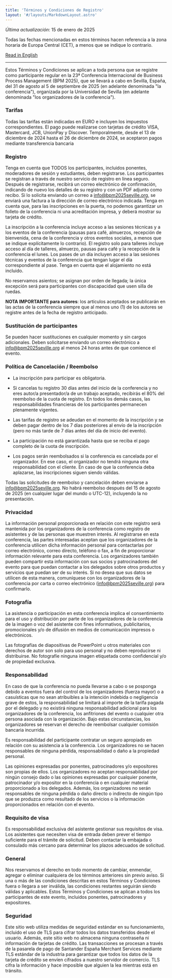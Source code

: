```yaml
---
title: 'Términos y Condiciones de Registro'
layout: '#/layouts/MarkdownLayout.astro'
---
```


_Última actualización_: 15 de enero de 2025

Todas las fechas mencionadas en estos términos hacen referencia a la zona horaria de Europa Central (CET), a menos que se indique lo contrario.

[Read in English](..)

---

Estos Términos y Condiciones se aplican a toda persona que se registre como participante regular en la 23ª Conferencia Internacional de Business Process Management (BPM 2025), que se llevará a cabo en Sevilla, España, del 31 de agosto al 5 de septiembre de 2025 (en adelante denominada "la conferencia"), organizada por la Universidad de Sevilla (en adelante denominada "los organizadores de la conferencia").

### Tarifas

Todas las tarifas están indicadas en EURO e incluyen los impuestos correspondientes. El pago puede realizarse con tarjetas de crédito VISA, Mastercard, JCB, UnionPay y Discover.
Temporalmente, desde el 13 de diciembre de 2024 hasta el 26 de diciembre de 2024, se aceptaron pagos mediante transferencia bancaria 

### Registro

Tenga en cuenta que TODOS los participantes, incluidos ponentes, moderadores de sesión y estudiantes, deben registrarse. Los participantes se registran a través de nuestro servicio de registro en línea seguro. Después de registrarse, recibirá un correo electrónico de confirmación, indicando de nuevo los detalles de su registro y con un PDF adjunto como recibo. Si lo solicita enviando un correo a info@bpm2025seville.org, se enviará una factura a la dirección de correo electrónico indicada. Tenga en cuenta que, para las inscripciones en la puerta, no podemos garantizar un folleto de la conferencia ni una acreditación impresa, y deberá mostrar su tarjeta de crédito.

La inscripción a la conferencia incluye acceso a las sesiones técnicas y a los eventos de la conferencia (pausas para café, almuerzos, recepción de bienvenida, cena de la conferencia y otros eventos sociales, a menos que se indique explícitamente lo contrario). El registro solo para talleres incluye acceso al día de talleres, almuerzo, pausas para café y la recepción de la conferencia el lunes. Los pases de un día incluyen acceso a las sesiones técnicas y eventos de la conferencia que tengan lugar el día correspondiente al pase. Tenga en cuenta que el alojamiento no está incluido.

No reservamos asientos; se asignan por orden de llegada; la única excepción será para participantes con discapacidad que usen silla de ruedas.

**NOTA IMPORTANTE para autores**: los artículos aceptados se publicarán en las actas de la conferencia siempre que al menos uno (1) de los autores se registre antes de la fecha de registro anticipado.

### Sustitución de participantes

Se pueden hacer sustituciones en cualquier momento y sin cargos adicionales. Deben solicitarse enviando un correo electrónico a info@bpm2025seville.org al menos 24 horas antes de que comience el evento.

### Política de Cancelación / Reembolso

* La inscripción para participar es obligatoria.

* Si cancelas tu registro 30 días antes del inicio de la conferencia y no eres autor/a presentador/a de un trabajo aceptado, recibirás el 80% del reembolso de la cuota de registro. En todos los demás casos, las responsabilidades financieras de los participantes permanecen plenamente vigentes.

* Las tarifas de registro se adeudan en el momento de la inscripción y se deben pagar dentro de los 7 días posteriores al envío de la inscripción (pero no más tarde de 7 días antes del día de inicio del evento).

* La participación no está garantizada hasta que se reciba el pago completo de la cuota de inscripción.

* Los pagos serán reembolsados si la conferencia es cancelada por el organizador. En ese caso, el organizador no tendrá ninguna otra responsabilidad con el cliente. En caso de que la conferencia deba aplazarse, las inscripciones siguen siendo válidas.

Todas las solicitudes de reembolso y cancelación deben enviarse a info@bpm2025seville.org.
No habrá reembolso después del 15 de agosto de 2025 (en cualquier lugar del mundo o UTC-12), incluyendo la no presentación.

### Privacidad

La información personal proporcionada en relación con este registro será mantenida por los organizadores de la conferencia como registro de asistentes y de las personas que muestren interés. Al registrarse en esta conferencia, las partes interesadas aceptan que los organizadores de la conferencia utilicen dicha información personal para contactarlas por correo electrónico, correo directo, teléfono o fax, a fin de proporcionar información relevante para esta conferencia.
Los organizadores también pueden compartir esta información con sus socios y patrocinadores del evento para que puedan contactar a los delegados sobre otros productos y servicios que puedan ser de su interés. Si no desea que sus datos se utilicen de esta manera, comuníquese con los organizadores de la conferencia por carta o correo electrónico (info@bpm2025seville.org) para confirmarlo.

### Fotografía

La asistencia o participación en esta conferencia implica el consentimiento para el uso y distribución por parte de los organizadores de la conferencia de la imagen o voz del asistente con fines informativos, publicitarios, promocionales y/o de difusión en medios de comunicación impresos o electrónicos.

Las fotografías de diapositivas de PowerPoint u otros materiales con derechos de autor son solo para uso personal y no deben reproducirse ni distribuirse. No fotografíe ninguna imagen etiquetada como confidencial y/o de propiedad exclusiva.

### Responsabilidad

En caso de que la conferencia no pueda llevarse a cabo o se posponga debido a eventos fuera del control de los organizadores (fuerza mayor) o a casuísticas que no sean atribuibles a la intención indebida o negligencia grave de estos, la responsabilidad se limitará al importe de la tarifa pagada por el delegado y no existirá ninguna responsabilidad adicional para los organizadores de la conferencia, los anfitriones del evento o cualquier otra persona asociada con la organización. Bajo estas circunstancias, los organizadores se reservan el derecho de reembolsar cualquier comisión bancaria incurrida.

Es responsabilidad del participante contratar un seguro apropiado en relación con su asistencia a la conferencia. Los organizadores no se hacen responsables de ninguna pérdida, responsabilidad o daño a la propiedad personal.

Las opiniones expresadas por ponentes, patrocinadores y/o expositores son propias de ellos. Los organizadores no aceptan responsabilidad por ningún consejo dado o las opiniones expresadas por cualquier ponente, patrocinador y/o expositor en la conferencia o en cualquier material proporcionado a los delegados. Además, los organizadores no serán responsables de ninguna pérdida o daño directo o indirecto de ningún tipo que se produzca como resultado de los servicios o la información proporcionados en relación con el evento.

### Requisito de visa

Es responsabilidad exclusiva del asistente gestionar sus requisitos de visa. Los asistentes que necesiten visa de entrada deben prever el tiempo suficiente para el trámite de solicitud. Deben contactar la embajada o consulado más cercano para determinar los plazos adecuados de solicitud.

### General

Nos reservamos el derecho en todo momento de cambiar, enmendar, agregar o eliminar cualquiera de los términos anteriores sin previo aviso. Si una o más de las condiciones descritas en estos Términos y Condiciones fuera o llegara a ser inválida, las condiciones restantes seguirán siendo válidas y aplicables. Estos Términos y Condiciones se aplican a todos los participantes de este evento, incluidos ponentes, patrocinadores y expositores.

### Seguridad

Este sitio web utiliza medidas de seguridad estándar en su funcionamiento, incluido el uso de TLS para cifrar todos los datos transferidos desde el usuario. Además, este sitio web no almacena ninguna contraseña ni información de tarjetas de crédito. Las transacciones se procesan a través de la pasarela de pago de Santander España Merchant Services mediante TLS estándar de la industria para garantizar que todos los datos de la tarjeta de crédito se envíen cifrados a nuestro servidor de comercio. TLS cifra la información y hace imposible que alguien la lea mientras está en tránsito.
